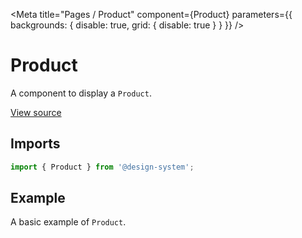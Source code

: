
<Meta
  title="Pages / Product"
  component={Product}
  parameters={{ backgrounds: { disable: true, grid: { disable: true } } }}
/>

# Product

A component to display a `Product`.

[View source](https://github.com/actarian/design-system/tree/main/src/pages/product.tsx)

## Imports

```js
import { Product } from '@design-system';
```

## Example

A basic example of `Product`.

<Canvas>
  <Story name="Product">
    <Product />
  </Story>
</Canvas>
